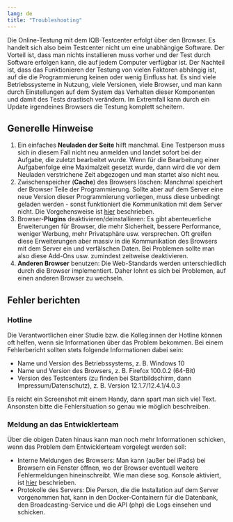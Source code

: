 ```yaml
---
lang: de
title: "Troubleshooting"
---
```


Die Online-Testung mit dem IQB-Testcenter erfolgt über den Browser. Es handelt sich also beim Testcenter nicht um eine unabhängige Software. Der Vorteil ist, dass man nichts installieren muss vorher und der Test durch Software erfolgen kann, die auf jedem Computer verfügbar ist. Der Nachteil ist, dass das Funktionieren der Testung von vielen Faktoren abhängig ist, auf die die Programmierung keinen oder wenig Einfluss hat. Es sind viele Betriebssysteme in Nutzung, viele Versionen, viele Browser, und man kann durch Einstellungen auf dem System das Verhalten dieser Komponenten und damit des Tests drastisch verändern. Im Extremfall kann durch ein Update irgendeines Browsers die Testung komplett scheitern.

## Generelle Hinweise

1. Ein einfaches **Neuladen der Seite** hilft manchmal. Eine Testperson muss sich in diesem Fall nicht neu anmelden und landet sofort bei der Aufgabe, die zuletzt bearbeitet wurde. Wenn für die Bearbeitung einer Aufgabenfolge eine Maximalzeit gesetzt wurde, dann wird die vor dem Neuladen verstrichene Zeit abgezogen und man startet also nicht neu.
2. Zwischenspeicher (**Cache**) des Browsers löschen: Manchmal speichert der Browser Teile der Programmierung. Sollte aber auf dem Server eine neue Version dieser Programmierung vorliegen, muss diese unbedingt geladen werden - sonst funktioniert die Kommunikation mit dem Server nicht. Die Vorgehensweise ist [hier](https://www.go4u.de/browser-cache-leeren.htm) beschrieben. 
3. Browser-**Plugins** deaktivieren/deinstallieren: Es gibt abenteuerliche Erweiterungen für Browser, die mehr Sicherheit, bessere Performance, weniger Werbung, mehr Privatsphäre usw. versprechen. Oft greifen diese Erweiterungen aber massiv in die Kommunikation des Browsers mit dem Server ein und verfälschen Daten. Bei Problemen sollte man also diese Add-Ons usw. zumindest zeitweise deaktivieren.
4. **Anderen Browser** benutzen: Die Web-Standards werden unterschiedlich durch die Browser implementiert. Daher lohnt es sich bei Problemen, auf einen anderen Browser zu wechseln.

## Fehler berichten

### Hotline

Die Verantwortlichen einer Studie bzw. die Kolleg:innen der Hotline können oft helfen, wenn sie Informationen über das Problem bekommen. Bei einem Fehlerbericht sollten stets folgende Informationen dabei sein:

* Name und Version des Betriebssystems, z. B. Windows 10
* Name und Version des Browsers, z. B. Firefox 100.0.2 (64-Bit)
* Version des Testcenters (zu finden bei Startbildschirm, dann Impressum/Datenschutz), z. B. Version 12.1.7/12.4.1/4.0.3

Es reicht ein Screenshot mit einem Handy, dann spart man sich viel Text. Ansonsten bitte die Fehlersituation so genau wie möglich beschreiben.

### Meldung an das Entwicklerteam

Über die obigen Daten hinaus kann man noch mehr Informationen schicken, wenn das Problem dem Entwicklerteam vorgelegt werden soll:

* Interne Meldungen des Browsers: Man kann (außer bei iPads) bei Browsern ein Fenster öffnen, wo der Browser eventuell weitere Fehlermeldungen hineinschreibt. Wie man diese sog. Konsole aktiviert, ist [hier](https://support.monday.com/hc/de/articles/360002197259-So-%C3%B6ffnet-man-die-Entwicklerkonsole) beschrieben.
* Protokolle des Servers: Die Person, die die Installation auf dem Server vorgenommen hat, kann in den Docker-Containern für die Datenbank, den Broadcasting-Service und die API (php) die Logs einsehen und schicken.

